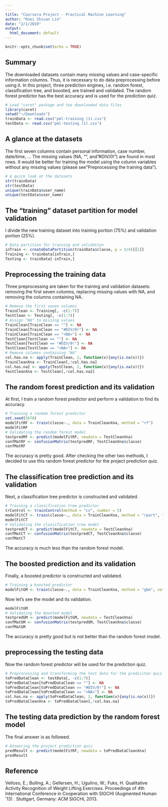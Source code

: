 ```yaml
---
---
title: "Coursera Project - Practical Machine Learning"
author: "Ruei Shiuan Lin"
date: "2/1/2019"
output:
  html_document: default
---
```


```r
knitr::opts_chunk$set(echo = TRUE)
```

## Summary
The downloaded datasets contain many missing values and case-specific information columns. Thus, it is necessary to do data preprocessing before using it. In this project, three prediction engines, i.e. random forest, classification tree, and boosted, are trained and validated. The random forest predictor has the best accuracy and is used for the prediction quiz.

```r
# Load "caret" package and two downloaded data files
library(caret)
setwd("~/Downloads")
trainData <- read.csv("pml-training (1).csv")
testData <- read.csv("pml-testing (1).csv")
```

## A glance at the datasets
The first seven columns contain personal information, case number, date/time, ... The missing values (NA, "", and "#DIV/0!") are found in most rows. It would be better for training the model using the column variables without any missing values (please see "Preprocessing the training data").

```r
# A quick look at the datasets
str(trainData)
str(testData)
unique(trainData$user_name)
unique(testData$user_name)
```

## The "training" dataset partition for model validation
I divide the new training dataset into training portion (75%) and validation portion (25%).
```r
# Data partition for training and validation
inTrain <- createDataPartition(trainData$classe, p = 3/4)[[1]]
Training <- trainData[inTrain,]
Testing <- trainData[-inTrain,]
```

## Preprocessing the training data
Three preprocessing are taken for the training and validation datasets: removing the first seven columns, replacing missing values with NA, and removing the columns containing NA.
```r
# Remove the first seven columns
TrainClean <- Training[, -c(1:7)]
TestClean <- Testing[, -c(1:7)]
# Assign "NA" to missing values
TrainClean[TrainClean == ""] <- NA
TrainClean[TrainClean == "#DIV/0!"] <- NA
TrainClean[TrainClean == "<NA>"] <- NA
TestClean[TestClean == ""] <- NA
TestClean[TestClean == "#DIV/0!"] <- NA
TestClean[TestClean == "<NA>"] <- NA
# Remove columns containing "NA"
col.has.na <- apply(TrainClean, 2, function(x){any(is.na(x))})
TrainCleanXna <- TrainClean[,!col.has.na]
col.has.na2 <- apply(TestClean, 2, function(x){any(is.na(x))})
TestCleanXna <- TestClean[,!col.has.na2]
```

## The random forest prediction and its validation
At first, I train a random forest predictor and perform a validation to find its accuracy.
```r
# Training a random forest predictor
set.seed(5678)
modelFitRF <- train(classe~., data = TrainCleanXna, method = "rf")
modelFitRF
# Validating the random forest model
testpredRF <- predict(modelFitRF, newdata = TestCleanXna)
confMatRF <- confusionMatrix(testpredRF, TestCleanXna$classe)
confMatRF
```
The accuracy is pretty good. After checking the other two methods, I decided to use this random forest predictor for the project prediction quiz.

## The classification tree prediction and its validation
Next, a classification tree predictor is constructed and validated.
```r
# Training a classification tree predictor
trControl <- trainControl(method = "cv", number = 5)
modelFitCT <- train(classe~., data = TrainCleanXna, method = "rpart", trControl=trControl)
modelFitCT
# Validating the classification tree model
testpredCT <- predict(modelFitCT, newdata = TestCleanXna)
confMatCT <- confusionMatrix(testpredCT, TestCleanXna$classe)
confMatCT
```
The accuracy is much less than the random forest model.

## The boosted prediction and its validation
Finally, a boosted predictor is constructed and validated.
```r
# Training a boosted predictor
modelFitGM <- train(classe~., data = TrainCleanXna, method = "gbm", verbose = FALSE)
```
Now let's see the model and its validation.
```r
modelFitGM
# Validating the boosted model
testpredGM <- predict(modelFitGM, newdata = TestCleanXna)
confMatGM <- confusionMatrix(testpredGM, TestCleanXna$classe)
confMatGM
```
The accuracy is pretty good but is not better than the random forest model.

## preprocessing the testing data
Now the random forest predictor will be used for the prediction quiz.
```r
# Preprocessing and transforming the test data for the prediciton quiz
toPredDataClean <- testData[, -c(1:7)]
toPredDataClean[toPredDataClean == ""] <- NA
toPredDataClean[toPredDataClean == "#DIV/0!"] <- NA
toPredDataClean[toPredDataClean == "<NA>"] <- NA
col.has.na <- apply(toPredDataClean, 2, function(x){any(is.na(x))})
toPredDataCleanXna <- toPredDataClean[,!col.has.na]
```

## The testing data prediction by the random forest model
The final answer is as followed.
```r
# Answering the project prediction quiz
predResult <- predict(modelFitRF, newdata = toPredDataCleanXna)
predResult
```

## Reference
Velloso, E.; Bulling, A.; Gellersen, H.; Ugulino, W.; Fuks, H. Qualitative Activity Recognition of Weight Lifting Exercises. Proceedings of 4th International Conference in Cooperation with SIGCHI (Augmented Human '13) . Stuttgart, Germany: ACM SIGCHI, 2013.
